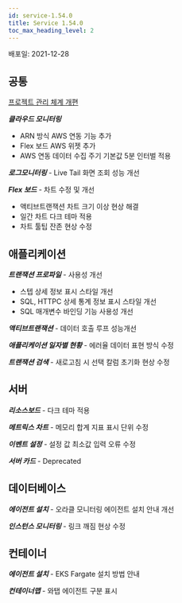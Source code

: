 ```yaml
---
id: service-1.54.0
title: Service 1.54.0
toc_max_heading_level: 2
---
```



배포일: 2021-12-28

## 공통

[프로젝트 관리 체계 개편](https://docs.whatap.io/project/project-structure)

***클라우드 모니터링*** 

* ARN 방식 AWS 연동 기능 추가
* Flex 보드 AWS 위젯 추가
* AWS 연동 데이터 수집 주기 기본값 5분 인터벌 적용 

***로그모니터링*** - Live Tail 화면 조회 성능 개선

***Flex 보드*** - 차트 수정 및 개선

* 액티브트랜잭션 차트 크기 이상 현상 해결
* 일간 차트 다크 테마 적용
* 차트 툴팁 잔존 현상 수정

 
## 애플리케이션

***트랜잭션 프로파일*** - 사용성 개선

* 스텝 상세 정보 표시 스타일 개선
* SQL, HTTPC 상세 통계 정보 표시 스타일 개선 
* SQL 매개변수 바인딩 기능 사용성 개선

***액티브트랜잭션*** - 데이터 호출 루프 성능개선

***애플리케이션 일자별 현황*** - 에러율 데이터 표현 방식 수정

***트랜잭션 검색*** - 새로고침 시 선택 칼럼 초기화 현상 수정

## 서버

***리소스보드*** - 다크 테마 적용

***메트릭스 차트*** - 메모리 합계 지표 표시 단위 수정 

***이벤트 설정*** - 설정 값 최소값 입력 오류 수정

***서버 카드*** - Deprecated

## 데이터베이스

***에이전트 설치*** - 오라클 모니터링 에이전트 설치 안내 개선

***인스턴스 모니터링*** - 링크 깨짐 현상 수정


## 컨테이너

***에이전트 설치*** - EKS Fargate 설치 방법 안내

***컨테이너맵*** - 와탭 에이전트 구분 표시


